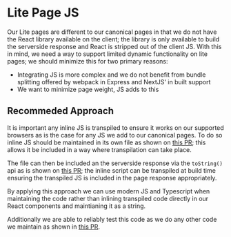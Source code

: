 
<Meta title="Coding Standards/Lite Page JS" />

# Lite Page JS
Our Lite pages are different to our canonical pages in that we do not have the React library available on the client; the library is only available to build the serverside response and React is stripped out of the client JS. With this in mind, we need a way to support limited dynamic functionality on lite pages; we should minimize this for two primary reasons:
- Integrating JS is more complex and we do not benefit from bundle splitting offered by webpack in Express and NextJS' in built support
- We want to minimize page weight, JS adds to this

## Recommeded Approach
It is important any inline JS is transpiled to ensure it works on our supported browsers as is the case for any JS we add to our canonical pages. To do so inline JS should be maintained in its own file as shown on [this PR](https://github.com/bbc/simorgh/pull/12360/files#diff-bc423afafae9fdc5e0704ecc79da153814074be3a9c5c88de299dde09667a5bc); this allows it be included in a way where transpilation can take place.

The file can then be included an the serverside response via the `toString()` api as is shown on [this PR](https://github.com/bbc/simorgh/pull/12360/files#diff-7740db73fb905cc3cb804a52fc779531d18dab5bd04724335dd5237481149defR30); the inline script can be transpiled at build time ensuring the transpiled JS is included in the page response appropriately.

By applying this approach we can use modern JS and Typescript when maintaining the code rather than inlining transpiled code directly in our React components and maintianing it as a string.

Additionally we are able to reliably test this code as we do any other code we maintain as shown in [this PR](https://github.com/bbc/simorgh/pull/12360/files#diff-a2444976147693573560a81ce6e248fa83e719d9474f021ba94707f0225560c4R2).